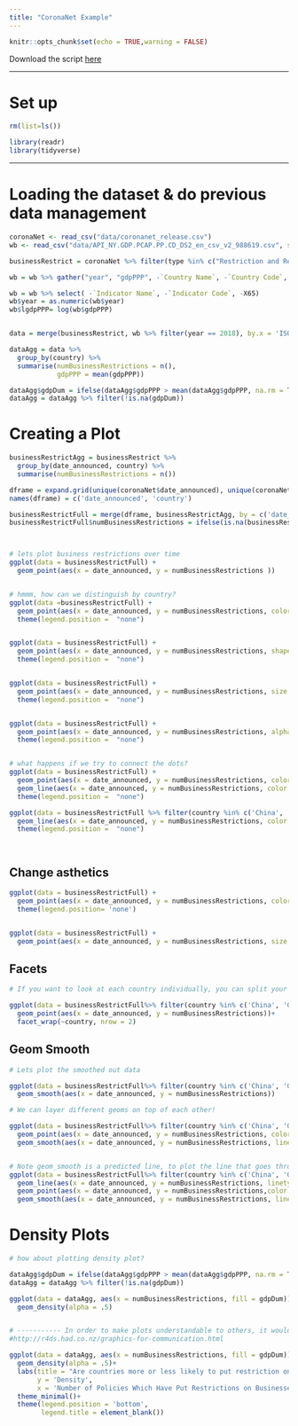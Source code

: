 ```yaml
---
title: "CoronaNet Example"
---
```


```r
knitr::opts_chunk$set(echo = TRUE,warning = FALSE)
```

Download the script [here](https://raw.githubusercontent.com/LuMesserschmidt/stats_CoronaNet/master/Files/Course%20Scripts/R_code_CoronaNet_2.R)


***

# Set up

```r
rm(list=ls())

library(readr)
library(tidyverse)

```

***

# Loading the dataset & do previous data management


```r
coronaNet <- read_csv("data/coronanet_release.csv")
wb <- read_csv("data/API_NY.GDP.PCAP.PP.CD_DS2_en_csv_v2_988619.csv", skip = 4)

businessRestrict = coronaNet %>% filter(type %in% c("Restriction and Regulation of Businesses" ,"Restriction of Non-Essential Businesses"))

wb = wb %>% gather("year", "gdpPPP", -`Country Name`, -`Country Code`, -`Indicator Name`, -`Indicator Code`, -X65)

wb = wb %>% select( -`Indicator Name`, -`Indicator Code`, -X65)
wb$year = as.numeric(wb$year)
wb$lgdpPPP= log(wb$gdpPPP)


data = merge(businessRestrict, wb %>% filter(year == 2018), by.x = 'ISO_A3', by.y = "Country Code", all.x = TRUE)

dataAgg = data %>% 
  group_by(country) %>% 
  summarise(numBusinessRestrictions = n(),
            gdpPPP = mean(gdpPPP))

dataAgg$gdpDum = ifelse(dataAgg$gdpPPP > mean(dataAgg$gdpPPP, na.rm = TRUE), "Above Average GDP", "Below Average GDP")
dataAgg = dataAgg %>% filter(!is.na(gdpDum))

```

# Creating a Plot


```r
businessRestrictAgg = businessRestrict %>% 
  group_by(date_announced, country) %>% 
  summarise(numBusinessRestrictions = n())

dframe = expand.grid(unique(coronaNet$date_announced), unique(coronaNet$country))
names(dframe) = c('date_announced', 'country')

businessRestrictFull = merge(dframe, businessRestrictAgg, by = c('date_announced', 'country'), all.x = TRUE)
businessRestrictFull$numBusinessRestrictions = ifelse(is.na(businessRestrictFull$numBusinessRestrictions), 0, businessRestrictFull$numBusinessRestrictions)



# lets plot business restrictions over time
ggplot(data = businessRestrictFull) +
  geom_point(aes(x = date_announced, y = numBusinessRestrictions ))


# hmmm, how can we distinguish by country?
ggplot(data =businessRestrictFull) +
  geom_point(aes(x = date_announced, y = numBusinessRestrictions, color = country)) +
  theme(legend.position =  "none")


ggplot(data = businessRestrictFull) +
  geom_point(aes(x = date_announced, y = numBusinessRestrictions, shape = country)) +
  theme(legend.position =  "none")


ggplot(data = businessRestrictFull) +
  geom_point(aes(x = date_announced, y = numBusinessRestrictions, size = country)) +
  theme(legend.position =  "none")


ggplot(data = businessRestrictFull) +
  geom_point(aes(x = date_announced, y = numBusinessRestrictions, alpha = country)) +
  theme(legend.position =  "none")


# what happens if we try to connect the dots?
ggplot(data = businessRestrictFull) +
  geom_point(aes(x = date_announced, y = numBusinessRestrictions, color = country)) +
  geom_line(aes(x = date_announced, y = numBusinessRestrictions, color = country)) +
  theme(legend.position =  "none")

ggplot(data = businessRestrictFull %>% filter(country %in% c('China', 'Germany'))) +
  geom_line(aes(x = date_announced, y = numBusinessRestrictions, color = country)) +
  theme(legend.position =  "none")




```

## Change asthetics

```r

ggplot(data = businessRestrictFull) +
  geom_point(aes(x = date_announced, y = numBusinessRestrictions, color = 'red'))+
  theme(legend.position= 'none')


ggplot(data = businessRestrictFull) +
  geom_point(aes(x = date_announced, y = numBusinessRestrictions, size = 15) )


```


## Facets

```r

# If you want to look at each country individually, you can split your plot into facets

ggplot(data = businessRestrictFull%>% filter(country %in% c('China', 'Germany'))) +
  geom_point(aes(x = date_announced, y = numBusinessRestrictions))+
  facet_wrap(~country, nrow = 2)

```

## Geom Smooth

```r

# Lets plot the smoothed out data

ggplot(data = businessRestrictFull%>% filter(country %in% c('China', 'Germany'))) +
  geom_smooth(aes(x = date_announced, y = numBusinessRestrictions))

# We can layer different geoms on top of each other!

ggplot(data = businessRestrictFull%>% filter(country %in% c('China', 'Germany'))) +
  geom_point(aes(x = date_announced, y = numBusinessRestrictions, color = country))+
  geom_smooth(aes(x = date_announced, y = numBusinessRestrictions, linetype = country))


# Note geom_smooth is a predicted line, to plot the line that goes through the actual points, use geom_line
ggplot(data = businessRestrictFull%>% filter(country %in% c('China', 'Germany'))) +
  geom_line(aes(x = date_announced, y = numBusinessRestrictions, linetype = country)) + 
  geom_point(aes(x = date_announced, y = numBusinessRestrictions,color = country)) +
  geom_smooth(aes(x = date_announced, y = numBusinessRestrictions, linetype = country)) 


```




# Density Plots

```r

# how about plotting density plot?

dataAgg$gdpDum = ifelse(dataAgg$gdpPPP > mean(dataAgg$gdpPPP, na.rm = TRUE), "Above Average GDP", "Below Average GDP")
dataAgg = dataAgg %>% filter(!is.na(gdpDum))

ggplot(data = dataAgg, aes(x = numBusinessRestrictions, fill = gdpDum))+
  geom_density(alpha = .5)


# ----------- In order to make plots understandable to others, it would be helpful to have useful labels on the plots
#http://r4ds.had.co.nz/graphics-for-communication.html

ggplot(data = dataAgg, aes(x = numBusinessRestrictions, fill = gdpDum))+
  geom_density(alpha = .5)+
  labs(title = "Are countries more or less likely to put restriction on businesses of they have above average vs. below average GDP",
       y = 'Density',
       x = 'Number of Policies Which Have Put Restrictions on Businesses')+
  theme_minimal()+
  theme(legend.position = 'bottom', 
        legend.title = element_blank())



```
